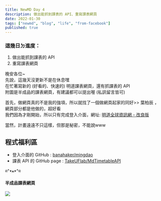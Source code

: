 ```yaml
---
title: NewMD Day 4
description: 做出能抓到課表的 API、重寫課表網頁
date: 2022-01-30
tags: ["newmd", "blog", "life", "from-facebook"]
published: true
---
```


### 這幾日ㄉ進度：
1. 做出能抓到課表的 API
2. 重寫課表網頁

晚安各位~  
先說，這幾天沒更新不是在休息嘿  
在忙著寫新的 (好看的、快速的) 明道課表網頁，還有抓課表的 API  
附圖是半成品的課表網頁，有建議都可以提出喔 (私訊留言皆可)

首先，做網頁真的不是我的強項，所以就找了一個做網頁起家的同好>> 葉柏辰 ，網頁部分都是他做的，超好看  
我們因為才剛開始，所以只有完成登入介面，網址: [明道全球資訊網 - 改良版](https://banahaker.github.io/mingdao)

當然，計畫遠遠不只這樣，但那是秘密，不能說www

## 程式福利區
- 登入介面的 GitHub : [banahaker/mingdao](https://github.com/banahaker/mingdao)
- 課表 API 的 GitHub page : [TakeUFlab/MdTimetableAPI](https://github.com/TakeUFlab/MdTimetableAPI)

ฅ^•ﻌ•^ฅ

#### 半成品課表網頁
![](https://i.ibb.co/1z08D4N/image.png)